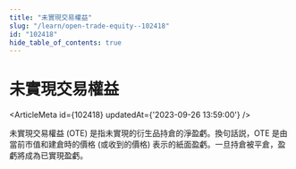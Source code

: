 ```yaml
---
title: "未實現交易權益"
slug: "/learn/open-trade-equity--102418"
id: "102418"
hide_table_of_contents: true
---
```



# 未實現交易權益

<ArticleMeta id={102418} updatedAt={'2023-09-26 13:59:00'} />
<div className='border-solid border-b border-t-0 my-4 border-[var(--ifm-color-gray-300)]' />

未實現交易權益 (OTE) 是指未實現的衍生品持倉的淨盈虧。換句話説，OTE 是由當前市值和建倉時的價格 (或收到的價格) 表示的紙面盈虧。一旦持倉被平倉，盈虧將成為已實現盈虧。
